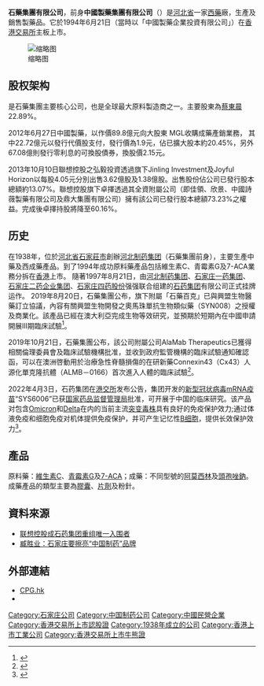 '''石藥集團有限公司'''，前身'''中國製藥集團有限公司'''（{{hkex|1093}}）是[[河北省|河北省]]一家[[西藥|西藥]]廠，生產及銷售製藥品。它於1994年6月21日（當時以「中國製藥企業投資有限公司」）在[[香港交易所|香港交易所]]主板上市。

[[File:石药集团_石家庄.jpg|缩略图]]

== 股权架构 ==
{{Unreferenced section}}
是石藥集團主要核心公司，也是全球最大原料製造商之一。主要股東為[[蔡東晨|蔡東晨]]22.89%。

2012年6月27日中國製藥，以作價89.8億元向大股東 MGL收購成藥產銷業務，
其中22.72億元以發行代價股支付，發行價為1.9元，佔已擴大股本約20.45%，另外67.08億則發行零利息的可換股債券，換股價2.15元。

2013年10月10日聯想控股之弘毅投資透過旗下Jinling Investment及Joyful Horizon以每股4.05元分別出售3.62億股及1.38億股。出售股份佔公司已發行股本總額約13.07%。聯想控股旗下卓擇透過其全資附屬公司（即佳領、欣景、中國詩薇製藥有限公司及鼎大集團有限公司）擁有該公司已發行股本總額73.23%之權益。完成後卓擇持股將降至60.16%。

== 历史 ==
在1938年，位於[[河北省|河北省]][[石家莊市|石家莊市]]創辦[[河北制药集团|河北制药集团]]（石藥集團前身），主要生產中藥及西成藥產品。到了1994年成功原料藥產品包括維生素C、青霉素G及7-ACA業務分拆在[[香港|香港]]上市。
隨著1997年8月21日，由[[河北制药集团|河北制药集团]]、[[石家庄一药集团|石家庄一药集团]]、[[石家庄二药企业集团|石家庄二药企业集团]]、[[石家庄四药股份|石家庄四药股份]]强强联合组建的[[石药集团|石药集团]]有限公司正式挂牌运作。
2019年8月20日，石藥集團公布，旗下附屬「石藥百克」已與興盟生物醫藥訂立協議，內容有關興盟生物開發之奧馬珠單抗生物類似藥（SYN008）之授權及商業化。該產品已經在澳大利亞完成生物等效研究，並預期於短期內在中國申請開展III期臨床試驗<ref>{{Cite web|title=石藥（０１０９３）：旗下附屬與興盟生物開展合作哮喘藥 - 經濟通 ET Net|url=http://www.etnet.com.hk/www/tc/news/categorized_news_detail.php?newsid=ETN290820268&page=1&category=company|accessdate=2019-08-20|work=www.etnet.com.hk|archive-url=https://web.archive.org/web/20200402201559/http://www.etnet.com.hk/www/tc/news/categorized_news_detail.php?newsid=ETN290820268&page=1&category=company|archive-date=2020-04-02|dead-url=no}}</ref>。

2019年10月21日，石藥集團公布，該公司附屬公司AlaMab Therapeutics已獲得相關倫理委員會及臨床試驗機構批准，並收到政府監管機構的臨床試驗通知確認函，可以在澳洲啓動用於治療急性脊髓損傷的在研新藥Connexin43（Cx43）人源化單克隆抗體（ALMB－0166）首次進入人體的臨床試驗<ref>{{Cite web|title=石藥（０１０９３）在研新藥獲准在澳洲臨床試驗 - 經濟通 ET Net|url=http://www.etnet.com.hk/www/tc/news/categorized_news_detail.php?newsid=ETN291022203&page=6&category=company|accessdate=2019-10-23|work=www.etnet.com.hk|archive-url=https://web.archive.org/web/20200402201622/http://www.etnet.com.hk/www/tc/news/categorized_news_detail.php?newsid=ETN291022203&page=6&category=company|archive-date=2020-04-02|dead-url=no}}</ref>。

2022年4月3日，石药集团在[[香港交易所|港交所]]发布公告，集团开发的[[2019冠状病毒病|新型冠状病毒]][[RNA疫苗|mRNA]][[2019冠状病毒病疫苗|疫苗]]“SYS6006”已获[[国家药品监督管理局|国家药品监督管理局]]批准，可开展于中国的临床研究。该产品对包含[[嚴重急性呼吸道症候群冠狀病毒2型Omicron變異株|Omicron]]和[[嚴重急性呼吸道症候群冠狀病毒2型Delta變異株|Delta]]在内的当前主流[[严重急性呼吸综合症冠状病毒2变异株|突变毒株]]具有良好的免疫保护效力;通过体液免疫和细胞免疫对机体提供免疫保护，并可产生记忆性[[B细胞|B细胞]]，提供长效保护效力<ref>{{Cite web|title=石药集团：新型冠状病毒mRNA疫苗“SYS6006”获临床许可|url=http://www.nbd.com.cn/articles/2022-04-03/2202570.html|access-date=2022-04-09|date=2022-04-03|publisher=每经网}}</ref>。

== 產品 ==
{{无来源章节}}
原料藥：[[維生素C|維生素C]]、[[青霉素G|青霉素G]]及[[7-ACA|7-ACA]]；成藥：不同型號的[[阿莫西林|阿莫西林]]及[[頭孢唑肟|頭孢唑鈉]]。 成藥產品的類型主要為[[膠囊|膠囊]]、[[片劑|片劑]]及粉針。

==資料來源==
{{reflist}}
*[https://web.archive.org/web/20120627232450/http://manage.china-qg.com/viewArticle.asp?ID=9559 联想控股成石药集团重组唯一入围者] 
*[http://news.xinhuanet.com/fortune/2002-04/12/content_355692.htm 臧胜业：石家庄要擦亮“中国制药”品牌] {{Wayback|url=http://news.xinhuanet.com/fortune/2002-04/12/content_355692.htm |date=20040705154601 }}

==外部連結==
*[http://www.cpg.hk CPG.hk] {{Wayback|url=http://www.cpg.hk/ |date=20200402201618 }}
*{{Official website|http://www.e-cspc.com/}}

{{Hang Seng China Enterprises Index}}
{{恒生指數}}
{{中国制药企业}}

[[Category:石家庄公司|Category:石家庄公司]]
[[Category:中国制药公司|Category:中国制药公司]]
[[Category:中國民營企業|Category:中國民營企業]]
[[Category:香港交易所上市認股證|Category:香港交易所上市認股證]]
[[Category:1938年成立的公司|Category:1938年成立的公司]]
[[Category:香港上市工業公司|Category:香港上市工業公司]]
[[Category:香港交易所上市牛熊證|Category:香港交易所上市牛熊證]]
